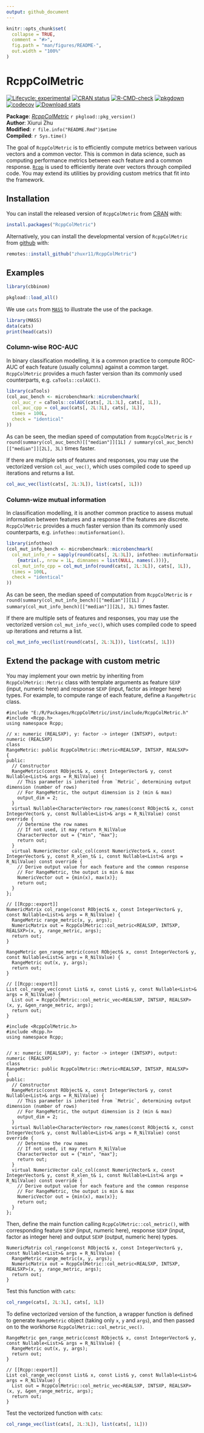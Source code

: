 ```yaml
---
output: github_document
---
```


<!-- README.md is generated from README.Rmd. Please edit that file -->

```r
knitr::opts_chunk$set(
  collapse = TRUE,
  comment = "#>",
  fig.path = "man/figures/README-",
  out.width = "100%"
)
```

# RcppColMetric

<!-- badges: start -->
[![Lifecycle: experimental](https://img.shields.io/badge/lifecycle-experimental-orange.svg)](https://lifecycle.r-lib.org/articles/stages.html#experimental)
[![CRAN status](https://www.r-pkg.org/badges/version/RcppColMetric)](https://CRAN.R-project.org/package=RcppColMetric)
[![R-CMD-check](https://github.com/zhuxr11/RcppColMetric/actions/workflows/R-CMD-check.yaml/badge.svg)](https://github.com/zhuxr11/RcppColMetric/actions/workflows/R-CMD-check.yaml)
[![pkgdown](https://github.com/zhuxr11/RcppColMetric/actions/workflows/pkgdown.yaml/badge.svg)](https://github.com/zhuxr11/RcppColMetric/actions/workflows/pkgdown.yaml)
[![codecov](https://github.com/zhuxr11/RcppColMetric/actions/workflows/codecov.yaml/badge.svg)](https://github.com/zhuxr11/RcppColMetric/actions/workflows/codecov.yaml)
[![Download stats](https://cranlogs.r-pkg.org/badges/grand-total/RcppColMetric)](https://CRAN.R-project.org/package=RcppColMetric)
<!-- badges: end -->

**Package**: [*RcppColMetric*](https://github.com/zhuxr11/RcppColMetric) `r pkgload::pkg_version()`<br />
**Author**: Xiurui Zhu<br />
**Modified**: `r file.info("README.Rmd")$mtime`<br />
**Compiled**: `r Sys.time()`

The goal of `RcppColMetric` is to efficiently compute metrics between various vectors and a common vector. This is common in data science, such as computing performance metrics between each feature and a common response. [`Rcpp`](https://CRAN.R-project.org/package=Rcpp) is used to efficiently iterate over vectors through compiled code. You may extend its utilities by providing custom metrics that fit into the framework.

## Installation

You can install the released version of `RcppColMetric` from [CRAN](https://cran.r-project.org/) with:

``` r
install.packages("RcppColMetric")
```

Alternatively, you can install the developmental version of `RcppColMetric` from [github](https://github.com/) with:

``` r
remotes::install_github("zhuxr11/RcppColMetric")
```

## Examples

```r
library(cbbinom)
```

```r
pkgload::load_all()
```

We use `cats` from [`MASS`](https://CRAN.R-project.org/package=MASS) to illustrate the use of the package.

```r
library(MASS)
data(cats)
print(head(cats))
```

### Column-wise ROC-AUC

In binary classification modelling, it is a common practice to compute ROC-AUC of each feature (usually columns) against a common target. `RcppColMetric` provides a much faster version than its commonly used counterparts, e.g. `caTools::colAUC()`.

```r
library(caTools)
(col_auc_bench <- microbenchmark::microbenchmark(
  col_auc_r = caTools::colAUC(cats[, 2L:3L], cats[, 1L]),
  col_auc_cpp = col_auc(cats[, 2L:3L], cats[, 1L]),
  times = 100L,
  check = "identical"
))
```

As can be seen, the median speed of computation from `RcppColMetric` is `r round(summary(col_auc_bench)[["median"]][1L] / summary(col_auc_bench)[["median"]][2L], 3L)` times faster.

If there are multiple sets of features and responses, you may use the vectorized version `col_auc_vec()`, which uses compiled code to speed up iterations and returns a list.

```r
col_auc_vec(list(cats[, 2L:3L]), list(cats[, 1L]))
```

### Column-wize mutual information

In classification modelling, it is another common practice to assess mutual information between features and a response if the features are discrete. `RcppColMetric` provides a much faster version than its commonly used counterparts, e.g. `infotheo::mutinformation()`.

```r
library(infotheo)
(col_mut_info_bench <- microbenchmark::microbenchmark(
  col_mut_info_r = sapply(round(cats[, 2L:3L]), infotheo::mutinformation, cats[, 1L]) %>%
    {matrix(., nrow = 1L, dimnames = list(NULL, names(.)))},
  col_mut_info_cpp = col_mut_info(round(cats[, 2L:3L]), cats[, 1L]),
  times = 100L,
  check = "identical"
))
```

As can be seen, the median speed of computation from `RcppColMetric` is `r round(summary(col_mut_info_bench)[["median"]][1L] / summary(col_mut_info_bench)[["median"]][2L], 3L)` times faster.

If there are multiple sets of features and responses, you may use the vectorized version `col_mut_info_vec()`, which uses compiled code to speed up iterations and returns a list.

```r
col_mut_info_vec(list(round(cats[, 2L:3L])), list(cats[, 1L]))
```

## Extend the package with custom metric

You may implement your own metric by inheriting from `RcppColMetric::Metric` class with template arguments as feature `SEXP` (input, numeric here) and response `SEXP` (input, factor as integer here) types. For example, to compute range of each feature, define a `RangeMetric` class.

```Rcpp
#include "E:/R/Packages/RcppColMetric/inst/include/RcppColMetric.h"
#include <Rcpp.h>
using namespace Rcpp;

// x: numeric (REALSXP), y: factor -> integer (INTSXP), output: numeric (REALSXP)
class 
RangeMetric: public RcppColMetric::Metric<REALSXP, INTSXP, REALSXP>
{
public:
  // Constructor
  RangeMetric(const RObject& x, const IntegerVector& y, const Nullable<List>& args = R_NilValue) {
    // This parameter is inherited from `Metric`, determining output dimension (number of rows)
    // For RangeMetric, the output dimension is 2 (min & max)
    output_dim = 2;
  }
  virtual Nullable<CharacterVector> row_names(const RObject& x, const IntegerVector& y, const Nullable<List>& args = R_NilValue) const override {
    // Determine the row names
    // If not used, it may return R_NilValue
    CharacterVector out = {"min", "max"};
    return out;
  }
  virtual NumericVector calc_col(const NumericVector& x, const IntegerVector& y, const R_xlen_t& i, const Nullable<List>& args = R_NilValue) const override {
    // Derive output value for each feature and the common response
    // For RangeMetric, the output is min & max
    NumericVector out = {min(x), max(x)};
    return out;
  }
};

// [[Rcpp::export]]
NumericMatrix col_range(const RObject& x, const IntegerVector& y, const Nullable<List>& args = R_NilValue) {
  RangeMetric range_metric(x, y, args);
  NumericMatrix out = RcppColMetric::col_metric<REALSXP, INTSXP, REALSXP>(x, y, range_metric, args);
  return out;
}

RangeMetric gen_range_metric(const RObject& x, const IntegerVector& y, const Nullable<List>& args = R_NilValue) {
  RangeMetric out(x, y, args);
  return out;
}

// [[Rcpp::export]]
List col_range_vec(const List& x, const List& y, const Nullable<List>& args = R_NilValue) {
  List out = RcppColMetric::col_metric_vec<REALSXP, INTSXP, REALSXP>(x, y, &gen_range_metric, args);
  return out;
}
```

```Rcpp
#include <RcppColMetric.h>
#include <Rcpp.h>
using namespace Rcpp;


// x: numeric (REALSXP), y: factor -> integer (INTSXP), output: numeric (REALSXP)
class 
RangeMetric: public RcppColMetric::Metric<REALSXP, INTSXP, REALSXP>
{
public:
  // Constructor
  RangeMetric(const RObject& x, const IntegerVector& y, const Nullable<List>& args = R_NilValue) {
    // This parameter is inherited from `Metric`, determining output dimension (number of rows)
    // For RangeMetric, the output dimension is 2 (min & max)
    output_dim = 2;
  }
  virtual Nullable<CharacterVector> row_names(const RObject& x, const IntegerVector& y, const Nullable<List>& args = R_NilValue) const override {
    // Determine the row names
    // If not used, it may return R_NilValue
    CharacterVector out = {"min", "max"};
    return out;
  }
  virtual NumericVector calc_col(const NumericVector& x, const IntegerVector& y, const R_xlen_t& i, const Nullable<List>& args = R_NilValue) const override {
    // Derive output value for each feature and the common response
    // For RangeMetric, the output is min & max
    NumericVector out = {min(x), max(x)};
    return out;
  }
};
```

Then, define the main function calling `RcppColMetric::col_metric()`, with corresponding feature `SEXP` (input, numeric here), response `SEXP` (input, factor as integer here) and output `SEXP` (output, numeric here) types.

```Rcpp
NumericMatrix col_range(const RObject& x, const IntegerVector& y, const Nullable<List>& args = R_NilValue) {
  RangeMetric range_metric(x, y, args);
  NumericMatrix out = RcppColMetric::col_metric<REALSXP, INTSXP, REALSXP>(x, y, range_metric, args);
  return out;
}
```

Test this function with `cats`:

```r
col_range(cats[, 2L:3L], cats[, 1L])
```

To define vectorized version of the function, a wrapper function is defined to generate `RangeMetric` object (taking only `x`, `y` and `args`), and then passed on to the workhorse `RcppColMetric::col_metric_vec()`.

```Rcpp
RangeMetric gen_range_metric(const RObject& x, const IntegerVector& y, const Nullable<List>& args = R_NilValue) {
  RangeMetric out(x, y, args);
  return out;
}

// [[Rcpp::export]]
List col_range_vec(const List& x, const List& y, const Nullable<List>& args = R_NilValue) {
  List out = RcppColMetric::col_metric_vec<REALSXP, INTSXP, REALSXP>(x, y, &gen_range_metric, args);
  return out;
}
```

Test the vectorized function with `cats`:

```r
col_range_vec(list(cats[, 2L:3L]), list(cats[, 1L]))
```

